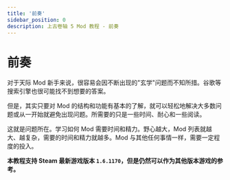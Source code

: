 ```yaml
---
title: '前奏'
sidebar_position: 0
description: 上古卷轴 5 Mod 教程 - 前奏
---
```


# 前奏

对于天际 Mod 新手来说，很容易会因不断出现的"玄学"问题而不知所措。谷歌等搜索引擎也很可能找不到想要的答案。

但是，其实只要对 Mod 的结构和功能有基本的了解，就可以轻松地解决大多数问题或从一开始就避免出现问题。所需要的只是一些时间、耐心和一些阅读。

这就是问题所在。学习如何 Mod 需要时间和精力。野心越大，Mod 列表就越大、越复杂，需要的时间和精力就越多。Mod 与其他任何事情一样，需要一定程度的投入。

**本教程支持 Steam 最新游戏版本 `1.6.1170`，但是仍然可以作为其他版本游戏的参考。**
